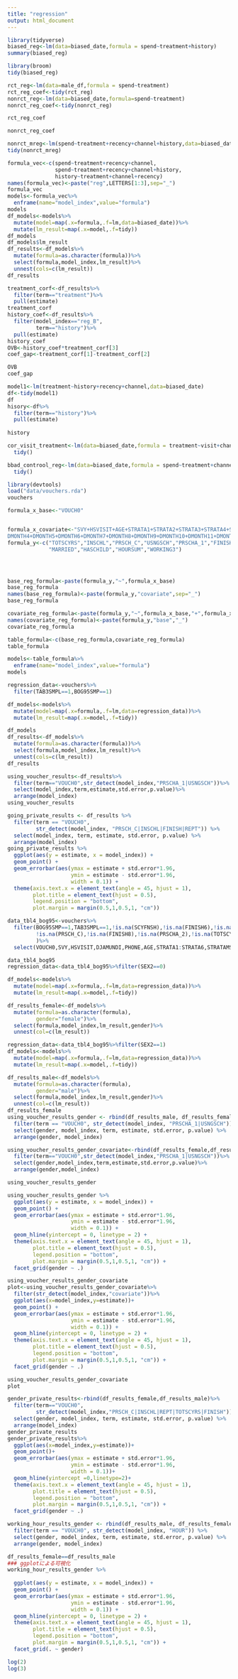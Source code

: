 ```yaml
---
title: "regression"
output: html_document
---
```


```r
library(tidyverse)
biased_reg<-lm(data=biased_date,formula = spend~treatment+history)
summary(biased_reg)
```
```r
library(broom)
tidy(biased_reg)
```
```r
rct_reg<-lm(data=male_df,formula = spend~treatment)
rct_reg_coef<-tidy(rct_reg)
nonrct_reg<-lm(data=biased_date,formula=spend~treatment)
nonrct_reg_coef<-tidy(nonrct_reg)
```

```r
rct_reg_coef
```
```r
nonrct_reg_coef
```

```r
nonrct_mreg<-lm(spend~treatment+recency+channel+history,data=biased_date)
tidy(nonrct_mreg)
```
```r
formula_vec<-c(spend~treatment+recency+channel,
               spend~treatment+recency+channel+history,
               history~treatment+channel+recency)
names(formula_vec)<-paste("reg",LETTERS[1:3],sep="_")
formula_vec
models<-formula_vec%>%
  enframe(name="model_index",value="formula")
models
df_models<-models%>%
  mutate(model=map(.x=formula,.f=lm,data=biased_date))%>%
  mutate(lm_result=map(.x=model,.f=tidy))
df_models
df_models$lm_result
df_results<-df_models%>%
  mutate(formula=as.character(formula))%>%
  select(formula,model_index,lm_result)%>%
  unnest(cols=c(lm_result))
df_results

treatment_corf<-df_results%>%
  filter(term=="treatment")%>%
  pull(estimate)
treatment_corf
history_coef<-df_results%>%
  filter(model_index=="reg_B",
         term=="history")%>%
  pull(estimate)
history_coef
OVB<-history_coef*treatment_corf[3]
coef_gap<-treatment_corf[1]-treatment_corf[2]

OVB
coef_gap
```
```r
model1<-lm(treatment~history+recency+channel,data=biased_date)
df<-tidy(model1)
df
hisory<-df%>%
  filter(term=="history")%>%
  pull(estimate)
  
history
```
```r
cor_visit_treatment<-lm(data=biased_date,formula = treatment~visit+channel+recency+history)%>%
  tidy()

bbad_controol_reg<-lm(data=biased_date,formula = spend~treatment+channel+recency+history+visit)%>%
  tidy()

```
```r
library(devtools)
load("data/vouchers.rda")
vouchers
```
```r
formula_x_base<-"VOUCH0"


formula_x_covariate<-"SVY+HSVISIT+AGE+STRATA1+STRATA2+STRATA3+STRATA4+STRATA5+STRATA6+STRATAMS+D1993+D1995+D1997+DMONTH1+DMONTH2+DMONTH3+
DMONTH4+DMONTH5+DMONTH6+DMONTH7+DMONTH8+DMONTH9+DMONTH10+DMONTH11+DMONTH12+SEX2"
formula_y<-c("TOTSCYRS","INSCHL","PRSCH_C","USNGSCH","PRSCHA_1","FINISH6","FINISH7","FINISH8","REPT6","REPT","NREPT",
             "MARRIED","HASCHILD","HOURSUM","WORKING3")




base_reg_formula<-paste(formula_y,"~",formula_x_base)
base_reg_formula
names(base_reg_formula)<-paste(formula_y,"covariate",sep="_")
base_reg_formula

covariate_reg_formula<-paste(formula_y,"~",formula_x_base,"+",formula_x_covariate)
names(covariate_reg_formula)<-paste(formula_y,"base","_")
covariate_reg_formula

table_formula<-c(base_reg_formula,covariate_reg_formula)
table_formula

models<-table_formula%>%
  enframe(name="model_index",value="formula")
models

regression_data<-vouchers%>%
  filter(TAB3SMPL==1,BOG95SMP==1)

df_models<-models%>%
  mutate(model=map(.x=formula,.f=lm,data=regression_data))%>%
  mutate(lm_result=map(.x=model,.f=tidy))
```
```r
df_models
df_results<-df_models%>%
  mutate(formula=as.character(formula))%>%
  select(formula,model_index,lm_result)%>%
  unnest(cols=c(lm_result))
df_results
```
```r
using_voucher_results<-df_results%>%
  filter(term=="VOUCH0",str_detect(model_index,"PRSCHA_1|USNGSCH"))%>%
  select(model_index,term,estimate,std.error,p.value)%>%
  arrange(model_index)
using_voucher_results
```

```r
going_private_results <- df_results %>%
  filter(term == "VOUCH0",
         str_detect(model_index, "PRSCH_C|INSCHL|FINISH|REPT")) %>%
  select(model_index, term, estimate, std.error, p.value) %>%
  arrange(model_index)
going_private_results %>%
  ggplot(aes(y = estimate, x = model_index)) +
  geom_point() +
  geom_errorbar(aes(ymax = estimate + std.error*1.96,
                    ymin = estimate - std.error*1.96,
                    width = 0.1)) +
  theme(axis.text.x = element_text(angle = 45, hjust = 1),
        plot.title = element_text(hjust = 0.5),
        legend.position = "bottom",
        plot.margin = margin(0.5,1,0.5,1, "cm"))

```
```r
data_tbl4_bog95<-vouchers%>%
  filter(BOG95SMP==1,TAB3SMPL==1,!is.na(SCYFNSH),!is.na(FINISH6),!is.na(PRSCHA_1),!is.na(REPT6),!is.na(NREPT),!is.na(INSCHL),!is.na(FINISH7),
         !is.na(PRSCH_C),!is.na(FINISH8),!is.na(PRSCHA_2),!is.na(TOTSCYRS),!is.na(REPT)
         )%>%
  select(VOUCH0,SVY,HSVISIT,DJAMUNDI,PHONE,AGE,STRATA1:STRATA6,STRATAMS,DBOGOTA,D1993,D1995,D1997,DMONTH1:DMONTH12,SEX_MISS,FINISH6,FINISH7,FINISH8,REPT6,REPT,NREPT,SEX2,TOTSCYRS,MARRIED,HASCHILD,HOURSUM,WORKING3,INSCHL,PRSCH_C,USNGSCH,PRSCHA_1)

data_tbl4_bog95
regression_data<-data_tbl4_bog95%>%filter(SEX2==0)

df_models<-models%>%
  mutate(model=map(.x=formula,.f=lm,data=regression_data))%>%
  mutate(lm_result=map(.x=model,.f=tidy))

df_results_female<-df_models%>%
  mutate(formula=as.character(formula),
         gender="female")%>%
  select(formula,model_index,lm_result,gender)%>%
  unnest(col=c(lm_result))

regression_data<-data_tbl4_bog95%>%filter(SEX2==1)  
df_models<-models%>%
  mutate(model=map(.x=formula,.f=lm,data=regression_data))%>%
  mutate(lm_result=map(.x=model,.f=tidy))

df_results_male<-df_models%>%
  mutate(formula=as.character(formula),
         gender="male")%>%
  select(formula,model_index,lm_result,gender)%>%
  unnest(col=c(lm_result))
df_results_female
using_voucher_results_gender <- rbind(df_results_male, df_results_female) %>%
  filter(term == "VOUCH0", str_detect(model_index, "PRSCHA_1|USNGSCH")) %>%
  select(gender, model_index, term, estimate, std.error, p.value) %>%
  arrange(gender, model_index)

using_voucher_results_gender_covariate<-rbind(df_results_female,df_results_male)%>%
  filter(term=="VOUCH0",str_detect(model_index,"PRSCHA_1|USNGSCH"))%>%
  select(gender,model_index,term,estimate,std.error,p.value)%>%
  arrange(gender,model_index)

using_voucher_results_gender

using_voucher_results_gender %>%
  ggplot(aes(y = estimate, x = model_index)) +
  geom_point() +
  geom_errorbar(aes(ymax = estimate + std.error*1.96,
                    ymin = estimate - std.error*1.96,
                    width = 0.1)) +
  geom_hline(yintercept = 0, linetype = 2) +
  theme(axis.text.x = element_text(angle = 45, hjust = 1),
        plot.title = element_text(hjust = 0.5),
        legend.position = "bottom",
        plot.margin = margin(0.5,1,0.5,1, "cm")) +
  facet_grid(gender ~ .)
```
```r
using_voucher_results_gender_covariate
plot<-using_voucher_results_gender_covariate%>%
  filter(str_detect(model_index,"covariate"))%>%
  ggplot(aes(x=model_index,y=estimate))+
  geom_point() +
  geom_errorbar(aes(ymax = estimate + std.error*1.96,
                    ymin = estimate - std.error*1.96,
                    width = 0.1)) +
  geom_hline(yintercept = 0, linetype = 2) +
  theme(axis.text.x = element_text(angle = 45, hjust = 1),
        plot.title = element_text(hjust = 0.5),
        legend.position = "bottom",
        plot.margin = margin(0.5,1,0.5,1, "cm")) +
  facet_grid(gender ~ .)

using_voucher_results_gender_covariate
plot
```
```r
gender_private_results<-rbind(df_results_female,df_results_male)%>%
  filter(term=="VOUCH0",
         str_detect(model_index,"PRSCH_C|INSCHL|REPT|TOTSCYRS|FINISH"))%>%
  select(gender, model_index, term, estimate, std.error, p.value) %>%
  arrange(model_index)
gender_private_results
gender_private_results%>%
  ggplot(aes(x=model_index,y=estimate))+
  geom_point()+
  geom_errorbar(aes(ymax = estimate + std.error*1.96,
                    ymin = estimate - std.error*1.96,
                    width = 0.1))+
  geom_hline(yintercept =0,linetype=2)+
  theme(axis.text.x = element_text(angle = 45, hjust = 1),
        plot.title = element_text(hjust = 0.5),
        legend.position = "bottom",
        plot.margin = margin(0.5,1,0.5,1, "cm")) +
  facet_grid(gender ~ .)

```
```r
working_hour_results_gender <- rbind(df_results_male, df_results_female) %>%
  filter(term == "VOUCH0", str_detect(model_index, "HOUR")) %>%
  select(gender, model_index, term, estimate, std.error, p.value) %>%
  arrange(gender, model_index)

df_results_female==df_results_male
### ggplotによる可視化
working_hour_results_gender %>%
  
  ggplot(aes(y = estimate, x = model_index)) +
  geom_point() +
  geom_errorbar(aes(ymax = estimate + std.error*1.96,
                    ymin = estimate - std.error*1.96,
                    width = 0.1)) +
  geom_hline(yintercept = 0, linetype = 2) +
  theme(axis.text.x = element_text(angle = 45, hjust = 1),
        plot.title = element_text(hjust = 0.5),
        legend.position = "bottom",
        plot.margin = margin(0.5,1,0.5,1, "cm")) +
  facet_grid(. ~ gender)
```
```r
log(2)
log(3)
```

